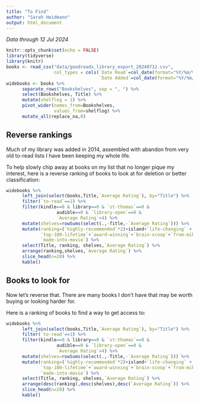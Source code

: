 ```yaml
---
title: "To Find"
author: "Sarah Heidmann"
output: html_document
---
```

*Data through 12 Jul 2024*
```r
knitr::opts_chunk$set(echo = FALSE)
library(tidyverse)
library(knitr)
books <- read_csv("data/goodreads_library_export_20240712.csv",
                  col_types = cols(`Date Read`=col_date(format="%Y/%m/%d"),
                                   `Date Added`=col_date(format="%Y/%m/%d")))
widebooks <- books %>%
      separate_rows("Bookshelves", sep = ", ") %>%
      select(Bookshelves, Title) %>%
      mutate(shelflog = 1) %>%
      pivot_wider(names_from=Bookshelves,
                  values_from=shelflog) %>%
      mutate_all(replace_na,0)
```

## Reverse rankings

Much of my library was added in 2014, assembled with abandon from very old to-read lists I have been keeping my whole life.

To help slowly chip away at books on my list that no longer pique my interest, here is a reverse ranking of books to look at for deletion or better classification:
```r
widebooks %>%
      left_join(select(books,Title,`Average Rating`), by="Title") %>%
      filter(`to-read`==1) %>%
      filter(kindle==0 & library==0 & `st-thomas`==0 & 
                   audible==0 & `library-open`==0 & 
                   `Average Rating`<4) %>%
      mutate(shelves=rowSums(select(.,-Title,-`Average Rating`))) %>%
      mutate(ranking=(`highly-recommended`*2)+island+`life-changing` +
             `top-100-lifetime`+`award-winning`+`brain-scoop`+`from-mike`+
             `made-into-movie`) %>%
      select(Title, ranking, shelves,`Average Rating`) %>%
      arrange(ranking,shelves,`Average Rating`) %>%
      slice_head(n=20) %>%
      kable()
```

## Books to look for

Now let's reverse that. There are many books I don't have that may be worth buying or looking harder for.

Here is a ranking of books to find a way to get access to:
```r
widebooks %>%
      left_join(select(books,Title,`Average Rating`), by="Title") %>%
      filter(`to-read`==1) %>%
      filter(kindle==0 & library==0 & `st-thomas`==0 & 
                   audible==0 & `library-open`==0 &
                   `Average Rating`>4) %>%
      mutate(shelves=rowSums(select(.,-Title,-`Average Rating`))) %>%
      mutate(ranking=(`highly-recommended`*2)+island+`life-changing` +
             `top-100-lifetime`+`award-winning`+`brain-scoop`+`from-mike`+
             `made-into-movie`) %>%
      select(Title, ranking, shelves,`Average Rating`) %>%
      arrange(desc(ranking),desc(shelves),desc(`Average Rating`)) %>%
      slice_head(n=20) %>%
      kable()
```

